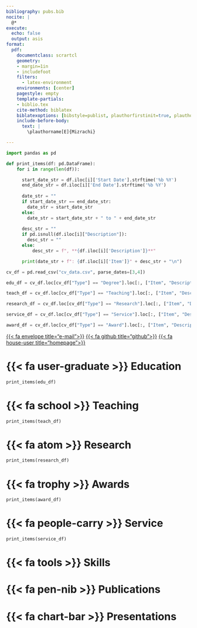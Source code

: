```yaml
---
bibliography: pubs.bib
nocite: |
  @*
execute:
  echo: false
  output: asis
format: 
  pdf:
    documentclass: scrartcl
    geometry:
    - margin=1in
    - includefoot
    filters:
      - latex-environment
    environments: [center]
    pagestyle: empty
    template-partials:
    - biblio.tex
    cite-method: biblatex
    biblatexoptions: [bibstyle=publist, plauthorfirstinit=true, plauthorhandling=highlight, plnumbering=none, hlyear=false, marginyear=true, doi=false, url=false]
    include-before-body:
      text: |
        \plauthorname[E]{Mizrachi}

---
```


```python
import pandas as pd

def print_items(df: pd.DataFrame):
    for i in range(len(df)):

      start_date_str = df.iloc[i]['Start Date'].strftime('%b %Y')
      end_date_str = df.iloc[i]['End Date'].strftime('%b %Y')
      
      date_str = ""
      if start_date_str == end_date_str:
        date_str = start_date_str
      else:
        date_str = start_date_str + " to " + end_date_str
      
      desc_str = ""
      if pd.isnull(df.iloc[i]["Description"]):
        desc_str = ""
      else:
          desc_str = f", **{df.iloc[i]['Description']}**"

      print(date_str + f": {df.iloc[i]['Item']}" + desc_str + "\n")

cv_df = pd.read_csv("cv_data.csv", parse_dates=[3,4])

edu_df = cv_df.loc[cv_df["Type"] == "Degree"].loc[:, ["Item", "Description", "Start Date", "End Date"]]

teach_df = cv_df.loc[cv_df["Type"] == "Teaching"].loc[:, ["Item", "Description", "Start Date", "End Date"]]

research_df = cv_df.loc[cv_df["Type"] == "Research"].loc[:, ["Item", "Description", "Start Date", "End Date"]]

service_df = cv_df.loc[cv_df["Type"] == "Service"].loc[:, ["Item", "Description", "Start Date", "End Date"]]

award_df = cv_df.loc[cv_df["Type"] == "Award"].loc[:, ["Item", "Description", "Start Date", "End Date"]]
```

::: {.center} 

\begin{LARGE}Eli Mizrachi\end{LARGE}

\begin{small}(they/them/theirs)\end{small}

[{{< fa envelope title="e-mail">}}](mailto:emiz@umd.edu) 
[{{< fa github title="github">}}](https://github.com/e-miz) 
[{{< fa house-user title="homepage">}}](https://e-miz.github.io)

:::

# {{< fa user-graduate >}} Education

```python
print_items(edu_df)
```

# {{< fa school >}} Teaching

```python
print_items(teach_df)
```

# {{< fa atom >}} Research

```python
print_items(research_df)
```

# {{< fa trophy >}} Awards

```python
print_items(award_df)
```

# {{< fa people-carry >}} Service

```python
print_items(service_df)
```

# {{< fa tools >}} Skills

# {{< fa pen-nib >}} Publications

\newrefcontext[sorting=ddt]
\printbibliography[heading=none, keyword={mypublication}, keyword={selectedworks}]
\endrefcontext

# {{< fa chart-bar >}} Presentations

\newrefcontext[sorting=ddt]
\printbibliography[heading=none, keyword={mypresentation}, keyword={selectedworks}]
\endrefcontext